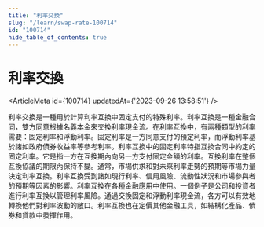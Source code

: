 ```yaml
---
title: "利率交換"
slug: "/learn/swap-rate-100714"
id: "100714"
hide_table_of_contents: true
---
```



# 利率交換

<ArticleMeta id={100714} updatedAt={'2023-09-26 13:58:51'} />
<div className='border-solid border-b border-t-0 my-4 border-[var(--ifm-color-gray-300)]' />

利率交換是一種用於計算利率互換中固定支付的特殊利率。利率互換是一種金融合同，雙方同意根據名義本金來交換利率現金流。在利率互換中，有兩種類型的利率需要：固定利率和浮動利率。固定利率是一方同意支付的預定利率，而浮動利率基於諸如政府債券收益率等參考利率。利率互換中的固定利率特指互換合同中約定的固定利率。它是指一方在互換期內向另一方支付固定金額的利率。互換利率在整個互換協議的期限內保持不變。通常，市場供求和對未來利率走勢的預期等市場力量決定利率互換。利率互換受到諸如現行利率、信用風險、流動性狀況和市場參與者的預期等因素的影響。利率互換在各種金融應用中使用。一個例子是公司和投資者進行利率互換以管理利率風險。通過交換固定和浮動利率現金流，各方可以有效地轉換他們對利率波動的敞口。利率互換也在定價其他金融工具，如結構化產品、債券和貸款中發揮作用。
